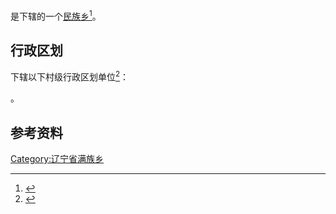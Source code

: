{{中国乡级行政区|21/14/21/202/000}}

'''{{PAGENAMEBASE}}'''是{{PRC admin/fullname|21/14/21/202/000|3}}下辖的一个[[民族乡|民族乡]]<ref>{{PRC admin/ref sgc|{{PRC admin/parent|21/14/21/202/000}}}}</ref>。

== 行政区划 ==
{{PAGENAMEBASE}}下辖以下村级行政区划单位<ref>{{PRC admin/ref sgc|21/14/21/202/000}}</ref>：

{{PRC admin/children|21/14/21/202/000}}。

== 参考资料 ==
{{reflist}}

{{辽宁行政区划小作品}}
{{PRC admin/navcat|21/14/21/202/000}}
[[Category:辽宁省满族乡|Category:辽宁省满族乡]]